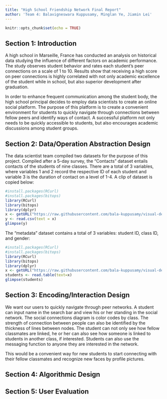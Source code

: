 ```yaml
---
title: "High School Friendship Network Final Report"
author: 'Team 4: Balavigneswara Kuppusamy, Minglan Ye, Jiamin Lei'
---
```


```r
knitr::opts_chunk$set(echo = TRUE)
```

## Section 1: Introduction

A high school in Marseille, France has conducted an analysis on historical data studying the influence of different factors on academic performance. The study observes student behavior and rates each student's peer connections on a scale of 1 to 10. Results show that receiving a high score on peer connections is highly correlated with not only academic excellence of the student while in school, but also superior development after graduation. 

In order to enhance frequent communication among the student body, the high school principal decides to employ data scientists to create an online social platform. The purpose of this platform is to create a convenient environment for students to quickly navigate through connections between fellow peers and identify ways of contact. A successful platform not only needs to be quickly accessible to students, but also encourages academic discussions among student groups.


## Section 2: Data/Operation Abstraction Design

The data scientist team compiled two datasets for the purpose of this project. Compiled after a 5-day survey, the "Contacts" dataset entails contacts of the students of nine classes. There are a total of 3 variables, where variables 1 and 2 record the respective ID of each student and variable 3 is the duration of contact on a level of 1-4. A clip of dataset is copied below:

```r
#install.packages(RCurl)
#install.packages(bitops)
library(RCurl)
library(bitops)
library(dplyr)
x <- getURL("https://raw.githubusercontent.com/bala-kuppusamy/visual-design/master/network/data/high-school/Contact-diaries-network_data_2013.csv")
y <- read.csv(text = x)
glimpse(y)
```

The "metadata" dataset contains a total of 3 variables: student ID, class ID, and gender:
```r
#install.packages(RCurl)
#install.packages(bitops)
library(RCurl)
library(bitops)
library(dplyr)
x <- getURL("https://raw.githubusercontent.com/bala-kuppusamy/visual-design/master/network/data/high-school/metadata_2013.txt")
students <- read.table(text=x)
glimpse(students)
```


## Section 3: Encoding/Interaction Design

We want our users to quickly navigate through peer networks. A student can input name in the search bar and view his or her standing in the social network. The social connections diagram is color codes by class. The strength of connection between people can also be identified by the thickness of lines between nodes. The student can not only see how fellow classmates are linked, he or her can also see how someone is linked to students in another class, if interested. Students can also use the messaging function to anyone they are interested in the network. 

This would be a convenient way for new students to start connecting with their fellow classmates and recognize new faces by profile pictures.  

## Section 4: Algorithmic Design

## Section 5: User Evaluation

